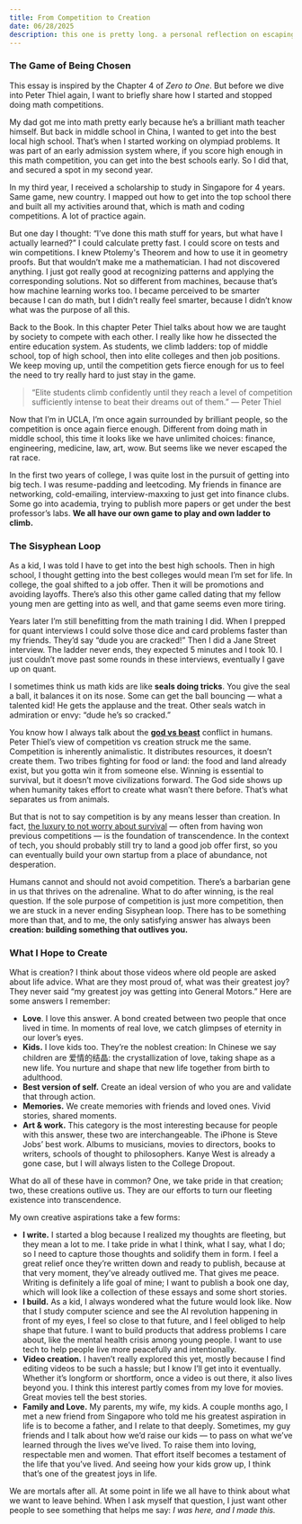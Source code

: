 ```yaml
---
title: From Competition to Creation
date: 06/28/2025
description: this one is pretty long. a personal reflection on escaping the loop of endless competition, and choosing to create something that outlives us.
---
```


### **The Game of Being Chosen**

This essay is inspired by the Chapter 4 of *Zero to One*. But before we dive into Peter Thiel again, I want to briefly share how I started and stopped doing math competitions.

My dad got me into math pretty early because he’s a brilliant math teacher himself. But back in middle school in China, I wanted to get into the best local high school. That’s when I started working on olympiad problems. It was part of an early admission system where, if you score high enough in this math competition, you can get into the best schools early. So I did that, and secured a spot in my second year. 

In my third year, I received a scholarship to study in Singapore for 4 years. Same game, new country. I mapped out how to get into the top school there and built all my activities around that, which is math and coding competitions. A lot of practice again.

But one day I thought: “I’ve done this math stuff for years, but what have I actually learned?” I could calculate pretty fast. I could score on tests and win competitions. I knew Ptolemy's Theorem and how to use it in geometry proofs. But that wouldn’t make me a mathematician. I had not discovered anything. I just got really good at recognizing patterns and applying the corresponding solutions. Not so different from machines, because that’s how machine learning works too. I became perceived to be smarter because I can do math, but I didn’t really feel smarter, because I didn’t know what was the purpose of all this.

Back to the Book. In this chapter Peter Thiel talks about how we are taught by society to compete with each other. I really like how he dissected the entire education system. As students, we climb ladders: top of middle school, top of high school, then into elite colleges and then job positions. We keep moving up, until the competition gets fierce enough for us to feel the need to try really hard to just stay in the game. 

> “Elite students climb confidently until they reach a level of competition sufficiently intense to beat their dreams out of them.” — Peter Thiel
> 

Now that I’m in UCLA, I’m once again surrounded by brilliant people, so the competition is once again fierce enough. Different from doing math in middle school, this time it looks like we have unlimited choices: finance, engineering, medicine, law, art, wow. But seems like we never escaped the rat race. 

In the first two years of college, I was quite lost in the pursuit of getting into big tech. I was resume-padding and leetcoding. My friends in finance are networking, cold-emailing, interview-maxxing to just get into finance clubs. Some go into academia, trying to publish more papers or get under the best professor’s labs. **We all have our own game to play and own ladder to climb.** 

### The Sisyphean Loop

As a kid, I was told I have to get into the best high schools. Then in high school, I thought getting into the best colleges would mean I’m set for life. In college, the goal shifted to a job offer. Then it will be promotions and avoiding layoffs. There’s also this other game called dating that my fellow young men are getting into as well, and that game seems even more tiring. 

Years later I’m still benefitting from the math training I did. When I prepped for quant interviews I could solve those dice and card problems faster than my friends. They’d say “dude you are cracked!” Then I did a Jane Street interview. The ladder never ends, they expected 5 minutes and I took 10. I just couldn’t move past some rounds in these interviews, eventually I gave up on quant.

I sometimes think us math kids are like **seals doing tricks**. You give the seal a ball, it balances it on its nose. Some can get the ball bouncing — what a talented kid! He gets the applause and the treat. Other seals watch in admiration or envy: “dude he’s so cracked.”

You know how I always talk about the **[god vs beast](https://haoji.wang/blog/in-between)** conflict in humans. Peter Thiel’s view of competition vs creation struck me the same. Competition is inherently animalistic. It distributes resources, it doesn’t create them. Two tribes fighting for food or land: the food and land already exist, but you gotta win it from someone else. Winning is essential to survival, but it doesn’t move civilizations forward. The God side shows up when humanity takes effort to create what wasn’t there before. That’s what separates us from animals. 

But that is not to say competition is by any means lesser than creation. In fact, [the luxury to not worry about survival](https://haoji.wang/blog/monopoly) — often from having won previous competitions — is the foundation of transcendence. In the context of tech, you should probably still try to land a good job offer first, so you can eventually build your own startup from a place of abundance, not desperation. 

Humans cannot and should not avoid competition. There’s a barbarian gene in us that thrives on the adrenaline. What to do after winning, is the real question. If the sole purpose of competition is just more competition, then we are stuck in a never ending Sisyphean loop. There has to be something more than that, and to me, the only satisfying answer has always been **creation: building something that outlives you.**

### What I Hope to Create

What is creation? I think about those videos where old people are asked about life advice. What are they most proud of, what was their greatest joy? They never said “my greatest joy was getting into General Motors.” Here are some answers I remember:

- **Love**. I love this answer. A bond created between two people that once lived in time. In moments of real love, we catch glimpses of eternity in our lover’s eyes.
- **Kids.** I love kids too. They’re the noblest creation: In Chinese we say children are 爱情的结晶: the crystallization of love, taking shape as a new life. You nurture and shape that new life together from birth to adulthood.
- **Best version of self.** Create an ideal version of who you are and validate that through action.
- **Memories.** We create memories with friends and loved ones. Vivid stories, shared moments.
- **Art & work.** This category is the most interesting because for people with this answer, these two are interchangeable. The iPhone is Steve Jobs’ best work. Albums to musicians, movies to directors, books to writers, schools of thought to philosophers. Kanye West is already a gone case, but I will always listen to the College Dropout.

What do all of these have in common? One, we take pride in that creation; two, these creations outlive us. They are our efforts to turn our fleeting existence into transcendence.

My own creative aspirations take a few forms:

- **I write.** I started a blog because I realized my thoughts are fleeting, but they mean a lot to me. I take pride in what I think, what I say, what I do; so I need to capture those thoughts and solidify them in form. I feel a great relief once they’re written down and ready to publish, because at that very moment, they’ve already outlived me. That gives me peace. Writing is definitely a life goal of mine; I want to publish a book one day, which will look like a collection of these essays and some short stories.
- **I build.** As a kid, I always wondered what the future would look like. Now that I study computer science and see the AI revolution happening in front of my eyes, I feel so close to that future, and I feel obliged to help shape that future. I want to build products that address problems I care about, like the mental health crisis among young people. I want to use tech to help people live more peacefully and intentionally.
- **Video creation.** I haven’t really explored this yet, mostly because I find editing videos to be such a hassle; but I know I’ll get into it eventually. Whether it’s longform or shortform, once a video is out there, it also lives beyond you. I think this interest partly comes from my love for movies. Great movies tell the best stories.
- **Family and Love.** My parents, my wife, my kids. A couple months ago, I met a new friend from Singapore who told me his greatest aspiration in life is to become a father, and I relate to that deeply. Sometimes, my guy friends and I talk about how we’d raise our kids — to pass on what we’ve learned through the lives we’ve lived. To raise them into loving, respectable men and women. That effort itself becomes a testament of the life that you’ve lived. And seeing how your kids grow up, I think that’s one of the greatest joys in life.

We are mortals after all. At some point in life we all have to think about what we want to leave behind. When I ask myself that question, I just want other people to see something that helps me say: *I was here, and I made this.*
